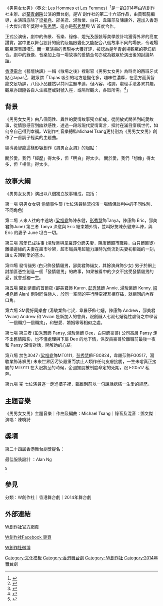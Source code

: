 {{citation style|time=2017-07-27T04:04:21+00:00}}
{{inappropriate tone|time=2017-07-27T04:04:21+00:00}}
{{Infobox
|name         = Infobox/doc
|bodystyle    = 
|title        =男男女女男
Les Hommes et Les Femmes
|titlestyle   = 
|image        = 
|imagestyle   = 
|caption      = 
|captionstyle = 
|headerstyle  = background:#ccf;
|labelstyle   = background:#ddf;
|datastyle    = 
|header1=
|label1=表演形式
|data1=舞台劇
|header2=
|label2=演出資料
|data2=2013月11月28日至12月7日
  [[葵青劇院|葵青劇院]]演藝廳
|header3=
|label3=場次
|data3=13 場
|header4=
|label4=語言
|data4=中文（粵語）
|header5=
|label5=聯合主辦
|data5=W創作社
|header6=
|label6=編劇、導演、監製
|data6=黃智龍
|header7=
|label7=演員
|data7=[[梁祖堯|梁祖堯]]、[[彭秀慧|彭秀慧]]、湯駿業、邵美君 、白只、韋羅莎、陳康
|header8=
|label8=演出顧問 
|data8=司徒慧焯
|header9=
|label9=聯合監製
|data9=曾浩賢
|header10=
|label10=佈景
|data10=邵偉敏
|header11=
|label11=燈光
|data11=楊子欣
|header12=
|label12=形象
|data12=Alan Ng
|header13=
|label13=主題音樂
|data13=曾偉賢
|header14=
|label14=音響
|data14=夏恩蓓
|header15=
|label15=編舞
|data15=陳嘉儀
|header16=
|label16=錄像
|data16=law b & dan@Invisible Lab
|header17=
|label17=製作經理
|data17=陳寶愉
|header18=
|label18=舞台監督
|data18=黎敏兒
|header19=
|label19=執行舞台監督
|data19=李藍施
|header20=
|label20=監製助理
|data20=陳溥堃
|header21=
|label21=平面設計總監
|data21=Kent Fok @ tn PEACOCK
|header22=
|label22=海報攝影
|data22=Simon C
|header23=
|label23=
|data23=
|belowstyle = background:#ddf;
|below = 
}}
《男男女女男》（英文: Les Hommes et Les Femmes）<ref>{{Cite web |url=http://www.dramall.hk/?a=doc&id=47923 |title=存档副本 |accessdate=2015-09-21 |archive-date=2016-03-06 |archive-url=https://web.archive.org/web/20160306074102/http://www.dramall.hk/?a=doc&id=47923 |dead-url=no }}</ref>是一齣2014年由W創作社主辦、於[[葵青劇院|葵青劇院]]公演的舞台劇，是W 創作社的第二十六部作品，由黃智龍編導，主演班底除了[[梁祖堯|梁祖堯]]、邵美君、湯駿業、白只、韋羅莎及陳康外，還加入香港十大傑出青年獎得主[[彭秀慧|彭秀慧]]。這亦是[[彭秀慧|彭秀慧]]與 W 首度合作。

正式公演後，劇中的佈景、音樂、錄像、燈光及服裝等美學設計均獲得外界的高度讚賞，當中更以舞台設計的簡約及無限變化又能配合八個故事不同的場景，令現場觀眾深表讚嘆<ref>{{Cite web |url=http://www.theztyle.com/home.php?mod=space&uid=73604&do=blog&id=264443 |title=存档副本 |accessdate=2015-09-21 |archive-date=2016-03-04 |archive-url=https://web.archive.org/web/20160304125023/http://www.theztyle.com/home.php?mod=space&uid=73604&do=blog&id=264443 |dead-url=no }}</ref>。而一眾演員的表現亦大獲好評，被認為是年青劇場觀眾的夢幻組合。劇中的錄像、音樂加上每一場故事的愛情金句亦成為觀眾於演出後的討論熱話。

[[香港電台|香港電台]]《藝壇快訊》一輯《散場之後》裡形容《男男女女男》為時尚的西班牙式點心tapas<ref>{{Cite web |url=http://programme.rthk.hk/channel/radio/programme.php?name=radio4%2FArtsNews&d=2014-12-02&p=4839&e=287322&m=episode |title=存档副本 |accessdate=2020-09-15 |archive-date=2016-01-05 |archive-url=https://web.archive.org/web/20160105005917/http://programme.rthk.hk/channel/radio/programme.php?name=radio4%2FArtsNews&d=2014-12-02&p=4839&e=287322&m=episode |dead-url=no }}</ref>，觀眾謂「Tapas 吸引的地方是變化多，趣味性濃厚，在這方面黃智龍交足功課，八段小品雖然以共同主題串連，但內容，格調，處理手法各異其趣，觀眾亦跟隨各自人生經歷或對號入座，或隔岸觀火，各取所需。<ref>{{Cite web |url=http://harryaftercurtain.blogspot.hk/2014/11/73.html |title=存档副本 |accessdate=2015-09-21 |archive-date=2016-03-10 |archive-url=https://web.archive.org/web/20160310033334/http://harryaftercurtain.blogspot.hk/2014/11/73.html |dead-url=no }}</ref>」

==背景==

《男男女女男》由八個同性、異性的愛情故事獨立組成，從開放式關係到純愛故事，從情慾感官到幽默感性，透過一段段現代愛情寓言，探討在滿目瘡痍世代，如何令自己得到幸福。W創作社音樂總監Michael Tsang更特別為《男男女女男》創作了一首調子輕柔的主題曲。

編導黃智龍這樣形容創作《男男女女男》的起點：

關於愛，我們「經歷」得太多，但「明白」得太少。
關於愛，我們「想像」得太多，但「相信」得太少。




==故事大綱==

《男男女女男》演出以八個獨立故事組成，包括：

第一場  男男女女男 偷情事件簿
(七位演員輪流扮演一場情侶談判中的不同性別、不同角色)


第二場 人來人往的中途站
([[梁祖堯|梁祖堯]]飾陳永健，[[彭秀慧|彭秀慧]]飾Tanya，陳康飾 Eric，邵美君飾June)
第三者 Tanya 決意與 Eric 結束婚外情，並叫好友陳永健來叫陣，與 Eric 的妻子 June 坦白一切。


第三場 當愛已成往事
(湯駿業與韋羅莎分飾夫妻，陳康飾超市職員，白只飾匪徒)
離婚邊緣的夫妻在超市吵架，超市職員用超能力讓時光倒流到夫妻初相識的一刻，讓丈夫回到愛的基本。


第四場 發情貓男
(白只飾發情貓男，邵美君飾貓女，其餘演員飾少女)
男子於網上討諭區憑空創造一個「發情貓男」的故事，如果被看中的少女不接受發情貓男的愛，就會孤獨一生。


第五場 開到荼蘼的首爾夜
(邵美君飾 Karen, [[彭秀慧|彭秀慧]]飾 Annie, 湯駿業飾 Kenny, [[梁祖堯|梁祖堯]]飾 Alan)
兩對同性戀人，於同一空間的平行時空裡互相穿插，就相同的內容口角。


第六場 SM愛好同樂會
(湯駿業飾七叔，韋羅莎飾七嬸，陳康飾 Andrew，邵美君 Vivian)
Andrew 和 Vivian 是新加入的會員，跟創辦人七叔七嬸從性虐待之中學習「一個願打一個願挨」，和戀愛、婚姻等等相似之處。


第七場 第三者
([[彭秀慧|彭秀慧]]飾 Pansy, 湯駿業飾 Dee，白只飾豪哥)
公司高層 Pansy 走不出舊情陰影，也不懂處理與下屬 Dee 的地下情，保安員豪哥於離職前最後一夜和 Pansy 深情對話，開解她的心結。


第八場  禁色3047
([[梁祖堯|梁祖堯]]飾MT0111，[[彭秀慧|彭秀慧]]飾FG0824，韋羅莎飾FG0517，湯駿業飾泳褲男)
未來世界因污染嚴重而禁止人類作任何皮膚接觸，一生未嚐真正接觸的 MT0111 在大限將至的時候，企圖擺脫被制度命定的死期，跟 FG0517 私奔。


第九場 完
七位演員逐一走進櫃子裡，臨離別前以一句說話總結一生愛的經歷。

==主題音樂==

《男男女女男》主題音樂｜作曲及編曲：Michael Tsang｜錄音及混音：鄧文傑｜演唱：陳嘵詩


==獎項==

第二十四屆香港舞台劇獎提名：

最佳服裝設計 ：Alan Ng


<ref>{{Cite web |url=http://www.hongkongdrama.com/?p=44 |title=存档副本 |accessdate=2015-09-21 |archive-date=2015-06-27 |archive-url=https://web.archive.org/web/20150627190202/http://www.hongkongdrama.com/?p=44 |dead-url=yes }}</ref>



==參見==


分類：W創作社｜香港舞台劇｜2014年舞台劇

==外部連結==

[http://www.wtheatre.org.hk W創作社官方網頁] {{Wayback|url=http://www.wtheatre.org.hk/ |date=20060402233946 }}

[https://www.facebook.com/WTheatre W創作社Facebook 專頁] {{Wayback|url=https://www.facebook.com/WTheatre |date=20190123162853 }}

[http://weibo.com/WTheatre W創作社微博] {{Wayback|url=http://weibo.com/WTheatre |date=20140225161800 }}

{{Navbox
|name   = W創作社
|title  = [[W創作社|W創作社]]
|style  = text-align:left; vertical-align: top;
|groupstyle = text-align:left; vertical-align:middle; background:#efefef;
|belowstyle = text-align: left; height:30px; vertical-align:bottom;
|state  = expand

|group1 = 演出劇目
|list1  = [[青春殘酷物語_(舞台劇)|青春殘酷物語]]（1999年）．[[戀愛次貨|戀愛次貨]]（1999年）．[[戀之惑星|戀之惑星]]（2001年）．[[廢柴|廢柴]]（2002年）．[[十二月部屋|十二月部屋]]（2002年）．[[廢柴|廢柴（重演）]]（2003年）．[[馴情記|馴情記]]（2003年）．[[次貨|次貨]]（2003年）．[[攣到爆|攣到爆]]（2004年）．[[攣到爆|攣到爆(重演)]]（2004年）．[[你今日拯救咗地球未呀?|你今日拯救咗地球未呀?]]（2005年）．[[梁祝下世傳奇_(舞台劇)|梁祝下世傳奇]]（2005年）．[[攣到爆|攣到爆（三度公演）]]（2006年）．[[Empty_(舞台劇)|Empty]]（2006年）．[[一期一會_(音樂劇)|一期一會]]（2007年）．[[一期一會_(音樂劇)|一期一會（重演）]]（2007年）．[[小人國_(舞台劇)|小人國]]（2007年）．[[攣到爆|攣到爆（四度公演）]]（2008年）．[[白雪先生灰先生|白雪先生灰先生]]（2008年）．[[Last_Smile,_First_Tear|Last Smile, First Tear]]（2008年）．[[小人國2_(舞台劇)|小人國2]]（2008年）．[[我不快樂|我不快樂]]（2009年）．[[戀愛總是平靜地意外身亡|戀愛總是平靜地意外身亡]]（2009年）．[[柯迪夫|Octave 柯迪夫]]（2010年）．[[戀愛總是平靜地意外身亡|戀愛總是平靜地意外身亡（重演）]]（2010年）．[[小人國3之小人三國|小人國3之小人三國]]（2011年）．[[攣到爆|攣到爆（五度公演）]]（2011年）．[[愛是雪|Love is Shit 愛是雪]]（2011年）．[[紅海人。藍海戰|紅海人。藍海戰]]（2012年）．[[開關係|開關係]]（2012年）．[[愛是雪|Love is Shit 愛是雪（2013春季版）]]（2013年）．[[小人國4|小人國4]]（2013年）．[[修羅場_(舞台劇)|修羅場 (舞台劇)]]（2014年）．男男女女男（2014年）．姬絲汀．羅與她的三個好友囉（2015年）
|group2 = 音樂劇場
|list2  = [[馴情記|馴情記]]（2003年）．[[你今日拯救咗地球未呀?|你今日拯救咗地球未呀?]]（2005年）．[[梁祝下世傳奇_(舞台劇)|梁祝下世傳奇]]（2005年）．[[一期一會_(音樂劇)|一期一會]]（2007年）．[[一期一會_(音樂劇)|一期一會（重演）]]（2007年）．[[Last_Smile,_First_Tear|Last Smile, First Tear]]（2008年）．[[柯迪夫|Octave 柯迪夫]]（2010年）．[[紅海人。藍海戰|紅海人。藍海戰]]（2012年）
|group3 = 小人國系列
|list3  = [[小人國_(舞台劇)|小人國]]（2007年）．[[小人國2_(舞台劇)|小人國2]]（2008年）．[[小人國3之小人三國|小人國3之小人三國]]（2011年）．[[小人國4|小人國4]]（2013年）．[外傳]姬絲汀．羅與她的三個好友囉（2015年）

}}

<noinclude>[[Category:文化模板|Category:文化模板]]</noinclude>

[[Category:香港舞台劇|Category:香港舞台劇]]
[[Category:_W創作社|Category: W創作社]]
[[Category:2014年舞台劇|Category:2014年舞台劇]]